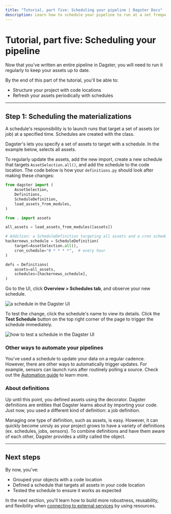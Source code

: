 ```yaml
---
title: "Tutorial, part five: Scheduling your pipeline | Dagster Docs"
description: Learn how to schedule your pipeline to run at a set frequency.
---
```


# Tutorial, part five: Scheduling your pipeline

Now that you've written an entire pipeline in Dagster, you will need to run it regularly to keep your assets up to date.

By the end of this part of the tutorial, you'll be able to:

- Structure your project with code locations
- Refresh your assets periodically with schedules

---

## Step 1: Scheduling the materializations

A schedule's responsibility is to launch runs that target a set of assets (or job) at a specified time. Schedules are created with the <PyObject object="ScheduleDefinition" /> class.

Dagster's <PyObject object="AssetSelection"/> lets you specify a set of assets to target with a schedule. In the example below, <PyObject object="AssetSelection" method="all"/> selects all assets.

To regularly update the assets, add the new <PyObject object="ScheduleDefinition" /> import, create a new schedule that targets `AssetSelection.all()`, and add the schedule to the code location. The code below is how your `definitions.py` should look after making these changes:

```python file=/tutorial/scheduling/with_schedule/with_schedule.py
from dagster import (
    AssetSelection,
    Definitions,
    ScheduleDefinition,
    load_assets_from_modules,
)

from . import assets

all_assets = load_assets_from_modules([assets])

# Addition: a ScheduleDefinition targeting all assets and a cron schedule of how frequently to run it
hackernews_schedule = ScheduleDefinition(
    target=AssetSelection.all(),
    cron_schedule="0 * * * *",  # every hour
)

defs = Definitions(
    assets=all_assets,
    schedules=[hackernews_schedule],
)
```

Go to the UI, click **Overview > Schedules tab**, and observe your new schedule.

<Image
alt="a schedule in the Dagster UI"
src="/images/tutorial/schedule.png"
width={1152}
height={637}
/>

To test the change, click the schedule's name to view its details. Click the **Test Schedule** button on the top right corner of the page to trigger the schedule immediately.

<Image
alt="how to test a schedule in the Dagster UI"
src="/images/tutorial/test-schedule.png"
width={1279}
height={968}
/>

### Other ways to automate your pipelines

You've used a schedule to update your data on a regular cadence. However, there are other ways to automatically trigger updates. For example, sensors can launch runs after routinely polling a source. Check out the [Automation guide](/concepts/automation) to learn more.

### About definitions

Up until this point, you defined assets using the <PyObject object="asset" decorator /> decorator. Dagster definitions are entities that Dagster learns about by importing your code. Just now, you used a different kind of definition: a job definition.

Managing one type of definition, such as assets, is easy. However, it can quickly become unruly as your project grows to have a variety of definitions (ex. schedules, jobs, sensors). To combine definitions and have them aware of each other, Dagster provides a utility called the <PyObject object="Definitions" /> object.

---

## Next steps

By now, you've:

- Grouped your objects with a code location
- Defined a schedule that targets all assets in your code location
- Tested the schedule to ensure it works as expected

In the next section, you'll learn how to build more robustness, reusability, and flexibility when [connecting to external services](/tutorial/connecting-to-external-services) by using resources.

